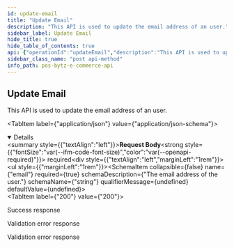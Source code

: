 ```yaml
---
id: update-email
title: "Update Email"
description: "This API is used to update the email address of an user."
sidebar_label: Update Email
hide_title: true
hide_table_of_contents: true
api: {"operationId":"updateEmail","description":"This API is used to update the email address of an user.","parameters":[],"requestBody":{"required":true,"content":{"application/json":{"schema":{"type":"object","properties":{"email":{"type":"string","description":"The email address of the user."}},"required":["email"]}}}},"responses":{"200":{"description":"Success response","content":{"application/json":{"example":{"statusCode":201,"data":{"_id":"632c34752269f12c57952273","email":{"id":"harish@bytize.com","token":"e9b346d5610346249444f0dad8ff6212ec105e6881675885b2736ecd9d89243b","verified":false},"mobile":{"code":"+91","number":"9962794005","verified":false},"createdAt":"2022-09-22T10:09:14.205Z","deletedAt":null,"addresses":[],"__v":0,"otp":{"code":214524,"createdAt":"2022-09-22T10:09:57.544Z"},"dob":"1993-07-05T00:00:00.000Z","gender":"Male","name":"Harish Mohan"}}}}},"400":{"description":"Validation error response","content":{"application/json":{"example":{"statusCode":400,"errors":{"email":["email must be an email","email should not be empty"]},"message":"Bad Request"}}}},"422":{"description":"Validation error response","content":{"application/json":{"example":{"statusCode":422,"errors":{"email":["The email has already been taken."]}}}}}},"tags":["User"],"security":[{"oauth2":["user:read","user:write"]}],"method":"post","path":"/ecommerce/v1/user/email/change","servers":[],"securitySchemes":{"oauth2":{"type":"oauth2","flows":{"clientCredentials":{"tokenUrl":"https://gateway-api.smartbytz.com/ecommerce/oauth2/token","scopes":["country:read","store:read","category:read","item:read","user:read","user:write","cart:read","cart:write","order:read","order:write","search:read","reviews: read","reviews: write","brand:read"]}}}},"jsonRequestBodyExample":{"email":"string"},"info":{"title":"PosBytz E-Commerce API","description":"Whether you&apos;re building a custom-branded storefront or looking for ways to extend Posbytz, the following guide will help you achieve your goals.","version":"1.0","contact":{}},"postman":{"name":"Update Email","description":{"content":"This API is used to update the email address of an user.","type":"text/plain"},"url":{"path":["ecommerce","v1","user","email","change"],"host":["{{baseUrl}}"],"query":[],"variable":[]},"header":[{"key":"Content-Type","value":"application/json"},{"key":"Accept","value":"application/json"}],"method":"POST","body":{"mode":"raw","raw":"\"\"","options":{"raw":{"language":"json"}}},"auth":{"type":"oauth2","oauth2":[]}}}
sidebar_class_name: "post api-method"
info_path: pos-bytz-e-commerce-api
---
```



## Update Email



This API is used to update the email address of an user.

<MimeTabs><TabItem label={"application/json"} value={"application/json-schema"}><details style={{}} data-collapsed={false} open={true}><summary style={{"textAlign":"left"}}><strong>Request Body</strong><strong style={{"fontSize":"var(--ifm-code-font-size)","color":"var(--openapi-required)"}}> required</strong></summary><div style={{"textAlign":"left","marginLeft":"1rem"}}></div><ul style={{"marginLeft":"1rem"}}><SchemaItem collapsible={false} name={"email"} required={true} schemaDescription={"The email address of the user."} schemaName={"string"} qualifierMessage={undefined} defaultValue={undefined}></SchemaItem></ul></details></TabItem></MimeTabs><div><ApiTabs><TabItem label={"200"} value={"200"}><div>

Success response

</div><div><MimeTabs groupId={"mime-type"}><TabItem label={"application/json"} value={"application/json"}><SchemaTabs groupId={"schema-tabs"}><TabItem label={"Example"} value={"Example"}><ResponseSamples responseExample={"{\n  \"statusCode\": 201,\n  \"data\": {\n    \"_id\": \"632c34752269f12c57952273\",\n    \"email\": {\n      \"id\": \"harish@bytize.com\",\n      \"token\": \"e9b346d5610346249444f0dad8ff6212ec105e6881675885b2736ecd9d89243b\",\n      \"verified\": false\n    },\n    \"mobile\": {\n      \"code\": \"+91\",\n      \"number\": \"9962794005\",\n      \"verified\": false\n    },\n    \"createdAt\": \"2022-09-22T10:09:14.205Z\",\n    \"deletedAt\": null,\n    \"addresses\": [],\n    \"__v\": 0,\n    \"otp\": {\n      \"code\": 214524,\n      \"createdAt\": \"2022-09-22T10:09:57.544Z\"\n    },\n    \"dob\": \"1993-07-05T00:00:00.000Z\",\n    \"gender\": \"Male\",\n    \"name\": \"Harish Mohan\"\n  }\n}"} language={"json"}></ResponseSamples></TabItem></SchemaTabs></TabItem></MimeTabs></div></TabItem><TabItem label={"400"} value={"400"}><div>

Validation error response

</div><div><MimeTabs groupId={"mime-type"}><TabItem label={"application/json"} value={"application/json"}><SchemaTabs groupId={"schema-tabs"}><TabItem label={"Example"} value={"Example"}><ResponseSamples responseExample={"{\n  \"statusCode\": 400,\n  \"errors\": {\n    \"email\": [\n      \"email must be an email\",\n      \"email should not be empty\"\n    ]\n  },\n  \"message\": \"Bad Request\"\n}"} language={"json"}></ResponseSamples></TabItem></SchemaTabs></TabItem></MimeTabs></div></TabItem><TabItem label={"422"} value={"422"}><div>

Validation error response

</div><div><MimeTabs groupId={"mime-type"}><TabItem label={"application/json"} value={"application/json"}><SchemaTabs groupId={"schema-tabs"}><TabItem label={"Example"} value={"Example"}><ResponseSamples responseExample={"{\n  \"statusCode\": 422,\n  \"errors\": {\n    \"email\": [\n      \"The email has already been taken.\"\n    ]\n  }\n}"} language={"json"}></ResponseSamples></TabItem></SchemaTabs></TabItem></MimeTabs></div></TabItem></ApiTabs></div>
      